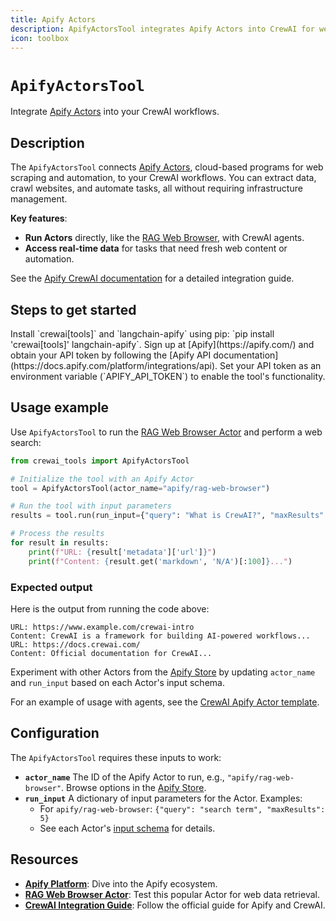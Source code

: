 ```yaml
---
title: Apify Actors
description: ApifyActorsTool integrates Apify Actors into CrewAI for web scraping, data extraction, and automation.
icon: toolbox
---
```


# `ApifyActorsTool`

Integrate [Apify Actors](https://apify.com/) into your CrewAI workflows.

## Description

The `ApifyActorsTool` connects [Apify Actors](https://apify.com/), cloud-based programs for web scraping and automation, to your CrewAI workflows. You can extract data, crawl websites, and automate tasks, all without requiring infrastructure management.

**Key features**:
- **Run Actors** directly, like the [RAG Web Browser](https://apify.com/apify/rag-web-browser), with CrewAI agents.
- **Access real-time data** for tasks that need fresh web content or automation.

See the [Apify CrewAI documentation](https://docs.apify.com/platform/integrations/crewai) for a detailed integration guide.

## Steps to get started

<Steps>
    <Step title="Install dependencies">
        Install `crewai[tools]` and `langchain-apify` using pip: `pip install 'crewai[tools]' langchain-apify`.
    </Step>
    <Step title="Obtain an API token">
        Sign up at [Apify](https://apify.com/) and obtain your API token by following the [Apify API documentation](https://docs.apify.com/platform/integrations/api).
    </Step>
    <Step title="Configure environment">
        Set your API token as an environment variable (`APIFY_API_TOKEN`) to enable the tool's functionality.
    </Step>
</Steps>

## Usage example

Use `ApifyActorsTool` to run the [RAG Web Browser Actor](https://apify.com/apify/rag-web-browser) and perform a web search:

```python
from crewai_tools import ApifyActorsTool

# Initialize the tool with an Apify Actor
tool = ApifyActorsTool(actor_name="apify/rag-web-browser")

# Run the tool with input parameters
results = tool.run(run_input={"query": "What is CrewAI?", "maxResults": 5})

# Process the results
for result in results:
    print(f"URL: {result['metadata']['url']}")
    print(f"Content: {result.get('markdown', 'N/A')[:100]}...")
```

### Expected output

Here is the output from running the code above:

```text
URL: https://www.example.com/crewai-intro
Content: CrewAI is a framework for building AI-powered workflows...
URL: https://docs.crewai.com/
Content: Official documentation for CrewAI...
```

Experiment with other Actors from the [Apify Store](https://apify.com/store) by updating `actor_name` and `run_input` based on each Actor's input schema.

For an example of usage with agents, see the [CrewAI Apify Actor template](https://apify.com/templates/python-crewai).

## Configuration

The `ApifyActorsTool` requires these inputs to work:

- **`actor_name`**
  The ID of the Apify Actor to run, e.g., `"apify/rag-web-browser"`. Browse options in the [Apify Store](https://apify.com/store).
- **`run_input`**
  A dictionary of input parameters for the Actor. Examples:
  - For `apify/rag-web-browser`: `{"query": "search term", "maxResults": 5}`
  - See each Actor's [input schema](https://apify.com/apify/rag-web-browser/input-schema) for details.

## Resources

- **[Apify Platform](https://apify.com/)**: Dive into the Apify ecosystem.
- **[RAG Web Browser Actor](https://apify.com/apify/rag-web-browser)**: Test this popular Actor for web data retrieval.
- **[CrewAI Integration Guide](https://docs.apify.com/platform/integrations/crewai)**: Follow the official guide for Apify and CrewAI.
